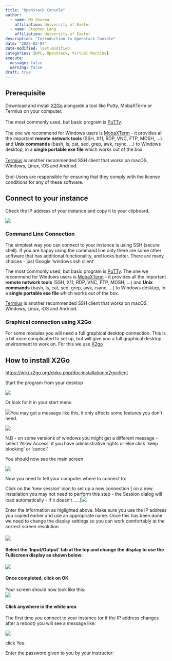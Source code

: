 ```yaml
---
title: "OpenStack Console"
author: 
  - name: MD Sharma
    affiliation: University of Exeter
  - name: Stephen Lang
    affiliation: University of Exeter
description: "Introduction to Openstack Console"
date: "2025-03-07"
date-modified: last-modified
categories: [HPC, OpenStack, Virtual Machine]
execute:
  message: false
  warning: false
draft: true
---
```


## Prerequisite

::: callout-important
Download and install [X2Go](https://wiki.x2go.org) alongside a tool like Putty, MobaXTerm or Termius on your computer.\
\
The most commonly used, but basic program is [PuTTy](https://www.putty.org/).\
\
The one we recommend for Windows users is [MobaXTerm](#0) - it provides all the important **remote network tools** (SSH, X11, RDP, VNC, FTP, MOSH, ...) and **Unix commands** (bash, ls, cat, sed, grep, awk, rsync, ...) to Windows desktop, in a **single portable exe file** which works out of the box.\
\
[Termius](https://termius.com/) is another recommended SSH client that works on macOS, Windows, Linux, iOS and Andriod.\
\
End-Users are responsible for ensuring that they comply with the license conditions for any of these software.
:::

## Connect to your instance

Check the IP address of your instance and copy it to your clipboard.

![](img/openstack-console-18.png)

### Command Line Connection

The simplest way you can connect to your instance is using SSH (secure shell). If you are happy using the command line only there are some other software that has additional functionality, and looks better. There are many choices - just Google ‘windows ssh client’

The most commonly used, but basic program is [PuTTy](https://www.putty.org/). The one we recommend for Windows users is [MobaXTerm](#0) - it provides all the important **remote network tools** (SSH, X11, RDP, VNC, FTP, MOSH, ...) and **Unix commands** (bash, ls, cat, sed, grep, awk, rsync, ...) to Windows desktop, in a **single portable exe file** which works out of the box.

[Termius](https://termius.com/) is another recommended SSH client that works on macOS, Windows, Linux, iOS and Andriod.

### Graphical connection using X2Go

For some modules you will need a full graphical desktop connection. This is a bit more complicated to set up, but will give you a full graphical desktop environment to work on. For this we use [X2go](https://wiki.x2go.org/doku.php)

::: callout-important
## How to install X2Go

<https://wiki.x2go.org/doku.php/doc:installation:x2goclient>
:::

Start the program from your desktop

![](img/openstack-connect-01.png)

Or look for it in your start menu

![](img/openstack-connect-02.png)You may get a message like this, it only affects some features you don’t need.

![](img/openstack-connect-03.png)

N.B - on some versions of windows you might get a different message - select 'Allow Access' if you have administrative rights or else click ‘keep blocking’ or ‘cancel’.

You should now see the main screen

![](img/openstack-connect-04.png)

Now you need to tell your computer where to connect to:

Click on the ‘new session’ icon to set up a new connection \[ on a new installation you may not need to perform this step - the Session dialog will load automatically - if it doesn’t …..\]![](img/openstack-connect-05.png)

Enter the information as higlighted above. Make sure you use the IP address you copied earlier and use an appropriate name. Once this has been done we need to change the display settings so you can work comfortably at the correct screen resolution

#### ![](img/openstack-connect-06.png)

#### Select the ‘Input/Output’ tab at the top and change the display to use the Fullscreen display as shown below:

![](img/openstack-connect-07.png)

#### Once completed, click on OK

Your screen should now look like this:\
![](img/openstack-connect-08.png)

#### Click anywhere in the white area

The first time you connect to your instance (or if the IP address changes after a reboot) you will see a message like:

![](img/openstack-connect-09.png)

click Yes.

Enter the password given to you by your instructor:
